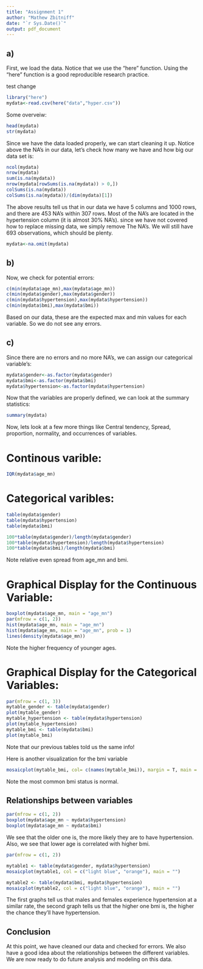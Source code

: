 ```yaml
---
title: "Assignment 1"
author: "Mathew Zbitniff"
date: "`r Sys.Date()`"
output: pdf_document
---
```


## a)

  First, we load the data. Notice that we use the "here" function. Using the "here" function is a good reproducible research practice. 
  
  
test change
  
  
```r
library("here")
mydata<-read.csv(here("data","hyper.csv"))
```


Some overveiw:

```r
head(mydata)
str(mydata)
```

Since we have the data loaded properly, we can start cleaning it up. Notice above the NA's in our data, let's check how many we have and how big our data set is:

```r
ncol(mydata)
nrow(mydata)
sum(is.na(mydata))
nrow(mydata[rowSums(is.na(mydata)) > 0,])
colSums(is.na(mydata))
colSums(is.na(mydata))/(dim(mydata)[1])
```
The above results tell us that in our data we have 5 columns and 1000 rows, and there are 453 NA's within 307 rows. Most of the NA's are located in the hypertension column (it is almost 30% NA's). since we have not covered how to replace missing data, we simply remove The NA's. We will still have 693 observations, which should be plenty. 


```r
mydata<-na.omit(mydata)
```

## b)

Now, we check for potential errors:
```r
c(min(mydata$age_mn),max(mydata$age_mn))
c(min(mydata$gender),max(mydata$gender))
c(min(mydata$hypertension),max(mydata$hypertension))
c(min(mydata$bmi),max(mydata$bmi))
```

Based on our data, these are the expected max and min values for each variable. So we do not see any errors. 

## c)

Since there are no errors and no more NA's, we can assign our categorical variable's:

```r
mydata$gender<-as.factor(mydata$gender)
mydata$bmi<-as.factor(mydata$bmi)
mydata$hypertension<-as.factor(mydata$hypertension)
```

Now that the variables are properly defined, we can look at the summary statistics:

```r
summary(mydata)
```


Now, lets look at a few more things like Central tendency, Spread,  proportion, normality, and occurrences of variables. 


# Continous varible:
```r
IQR(mydata$age_mn)
```

# Categorical varibles:

```r
table(mydata$gender)
table(mydata$hypertension)
table(mydata$bmi)

```



```r
100*table(mydata$gender)/length(mydata$gender)
100*table(mydata$hypertension)/length(mydata$hypertension)
100*table(mydata$bmi)/length(mydata$bmi)
```

Note relative even spread from age_mn and bmi. 


# Graphical Display for the Continuous Variable:


```r
boxplot(mydata$age_mn, main = "age_mn")
par(mfrow = c(1, 2))
hist(mydata$age_mn, main = "age_mn")
hist(mydata$age_mn, main = "age_mn", prob = 1)
lines(density(mydata$age_mn))
```


Note the higher frequency of younger ages. 

# Graphical Display for the Categorical Variables:

```r
par(mfrow = c(1, 3))
mytable_gender <- table(mydata$gender)
plot(mytable_gender)
mytable_hypertension <- table(mydata$hypertension)
plot(mytable_hypertension)
mytable_bmi <- table(mydata$bmi)
plot(mytable_bmi)
```



Note that our previous tables told us the same info!

Here is another visualization for the bmi variable

```r
mosaicplot(mytable_bmi, col= c(names(mytable_bmi)), margin = T, main = "")
```


Note the most common bmi status is normal. 

## Relationships between variables 
```r
par(mfrow = c(1, 2))
boxplot(mydata$age_mn ~ mydata$hypertension)
boxplot(mydata$age_mn ~ mydata$bmi)
```
We see that the older one is, the more likely they are to have hypertension. Also, we see that lower age is correlated with higher bmi. 


```r
par(mfrow = c(1, 2))

mytable1 <- table(mydata$gender, mydata$hypertension)
mosaicplot(mytable1, col = c("light blue", "orange"), main = "")

mytable2 <- table(mydata$bmi, mydata$hypertension)
mosaicplot(mytable2, col = c("light blue", "orange"), main = "")
```

The first graphs tell us that males and females experience hypertension at a similar rate, the second graph tells us that the higher one bmi is, the higher the chance they'll have hypertension.


## Conclusion

At this point, we have cleaned our data and checked for errors. We also have a good idea about the relationships between the different variables. We are now ready to do future analysis and modeling on this data.
